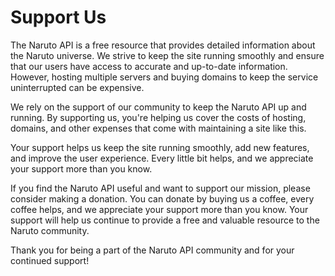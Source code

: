 # Support Us


The Naruto API is a free resource that provides detailed information about the Naruto universe. We strive to keep the site running smoothly and ensure that our users have access to accurate and up-to-date information. However, hosting multiple servers and buying domains to keep the service uninterrupted can be expensive.

We rely on the support of our community to keep the Naruto API up and running. By supporting us, you're helping us cover the costs of hosting, domains, and other expenses that come with maintaining a site like this.

Your support helps us keep the site running smoothly, add new features, and improve the user experience. Every little bit helps, and we appreciate your support more than you know.

If you find the Naruto API useful and want to support our mission, please consider making a donation. You can donate by buying us a coffee, every coffee helps, and we appreciate your support more than you know. Your support will help us continue to provide a free and valuable resource to the Naruto community.

Thank you for being a part of the Naruto API community and for your continued support!

<div className="mt-10">
	<BuyMeCoffeeButton />
</div>

